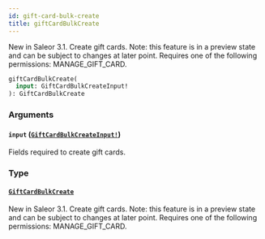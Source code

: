 ```yaml
---
id: gift-card-bulk-create
title: giftCardBulkCreate
---
```


New in Saleor 3.1. Create gift cards. Note: this feature is in a preview state and can be subject to changes at later point. Requires one of the following permissions: MANAGE_GIFT_CARD.

```graphql
giftCardBulkCreate(
  input: GiftCardBulkCreateInput!
): GiftCardBulkCreate

```

### Arguments

#### `input` ([`GiftCardBulkCreateInput!`](../../../developer/api-reference/inputs/gift-card-bulk-create-input))

Fields required to create gift cards.

### Type

#### [`GiftCardBulkCreate`](../../../developer/api-reference/objects/gift-card-bulk-create)

New in Saleor 3.1. Create gift cards. Note: this feature is in a preview state and can be subject to changes at later point. Requires one of the following permissions: MANAGE_GIFT_CARD.
